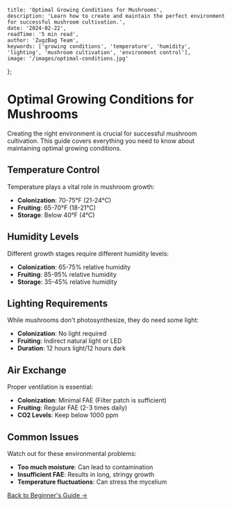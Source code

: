     title: 'Optimal Growing Conditions for Mushrooms',
    description: 'Learn how to create and maintain the perfect environment for successful mushroom cultivation.',
    date: '2024-02-22',
    readTime: '5 min read',
    author: 'ZugzBag Team',
    keywords: ['growing conditions', 'temperature', 'humidity', 'lighting', 'mushroom cultivation', 'environment control'],
    image: '/images/optimal-conditions.jpg'
};

# Optimal Growing Conditions for Mushrooms

Creating the right environment is crucial for successful mushroom cultivation. This guide covers everything you need to know about maintaining optimal growing conditions.

## Temperature Control

Temperature plays a vital role in mushroom growth:

- **Colonization**: 70-75°F (21-24°C)
- **Fruiting**: 65-70°F (18-21°C)
- **Storage**: Below 40°F (4°C)

## Humidity Levels

Different growth stages require different humidity levels:

- **Colonization**: 65-75% relative humidity
- **Fruiting**: 85-95% relative humidity
- **Storage**: 35-45% relative humidity

## Lighting Requirements

While mushrooms don't photosynthesize, they do need some light:

- **Colonization**: No light required
- **Fruiting**: Indirect natural light or LED
- **Duration**: 12 hours light/12 hours dark

## Air Exchange

Proper ventilation is essential:

- **Colonization**: Minimal FAE (Filter patch is sufficient)
- **Fruiting**: Regular FAE (2-3 times daily)
- **CO2 Levels**: Keep below 1000 ppm

## Common Issues

Watch out for these environmental problems:

- **Too much moisture**: Can lead to contamination
- **Insufficient FAE**: Results in long, stringy growth
- **Temperature fluctuations**: Can stress the mycelium

[Back to Beginner's Guide →](/guides/beginners-guide) 